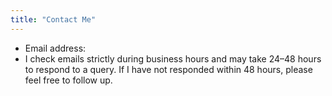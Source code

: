 ```yaml
---
title: "Contact Me"
---
```


<!-- Page title provided above; content below includes obfuscated email -->

<ul>
  <li>Email address: <a id="email-link"></a></li>
  <li>I check emails strictly during business hours and may take 24–48 hours to respond to a query. If I have not responded within 48 hours, please feel free to follow up.</li>
</ul>

<script>
  (function() {
    var user = 'francinr';
    var domain = 'usc.edu';
    var link = document.getElementById('email-link');
    var address = user + '@' + domain;
    link.href = 'mailto:' + address;
    link.textContent = address;
  })();
</script>
